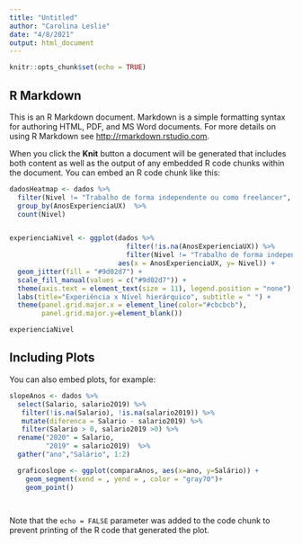 ```yaml
---
title: "Untitled"
author: "Carolina Leslie"
date: "4/8/2021"
output: html_document
---
```


```r
knitr::opts_chunk$set(echo = TRUE)
```

## R Markdown

This is an R Markdown document. Markdown is a simple formatting syntax for authoring HTML, PDF, and MS Word documents. For more details on using R Markdown see <http://rmarkdown.rstudio.com>.

When you click the **Knit** button a document will be generated that includes both content as well as the output of any embedded R code chunks within the document. You can embed an R code chunk like this:

```r

dadosHeatmap <- dados %>% 
  filter(Nivel != "Trabalho de forma independente ou como freelancer", Nivel != "Pesquisador acadêmico", Nivel != "Outro (especifique)", Nivel != "Trainee") %>% 
  group_by(AnosExperienciaUX)  %>% 
  count(Nivel)



```

```r

experienciaNivel <- ggplot(dados %>%
                             filter(!is.na(AnosExperienciaUX)) %>%
                             filter(Nivel != "Trabalho de forma independente ou como freelancer", Nivel != "Pesquisador acadêmico", Nivel != "Outro (especifique)", Nivel != "Trainee"),
                           aes(x = AnosExperienciaUX, y= Nivel)) +
  geom_jitter(fill = "#9d02d7") +
  scale_fill_manual(values = c("#9d02d7")) + 
  theme(axis.text = element_text(size = 11), legend.position = "none") +
  labs(title="Experiência x Nível hierárquico", subtitle = " ") +
  theme(panel.grid.major.x = element_line(color="#cbcbcb"), 
        panel.grid.major.y=element_blank()) 

experienciaNivel
```

## Including Plots

You can also embed plots, for example:

```r
slopeAnos <- dados %>% 
  select(Salario, salario2019) %>% 
   filter(!is.na(Salario), !is.na(salario2019)) %>% 
   mutate(diferenca = Salario - salario2019) %>% 
   filter(Salario > 0, salario2019 >0) %>% 
  rename("2020" = Salario,
         "2019" = salario2019)  %>%
  gather("ano","Salário", 1:2) 

  graficoslope <- ggplot(comparaAnos, aes(x=ano, y=Salário)) +
    geom_segment(xend = , yend = , color = "gray70")+
    geom_point()

  
```

Note that the `echo = FALSE` parameter was added to the code chunk to prevent printing of the R code that generated the plot.
